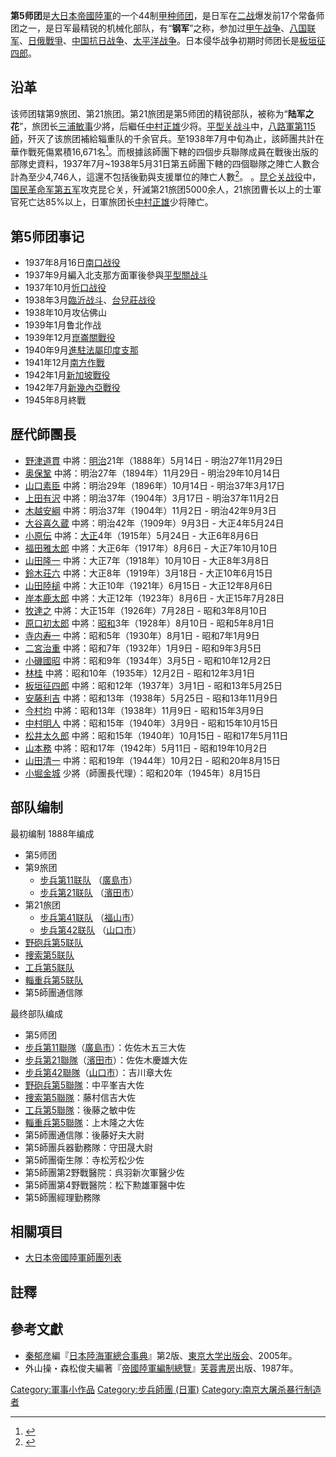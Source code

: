 {{Infobox Military Unit
|unit_name= 第五師團
|image= [[File:Hiroshima_Chindai_Headquarters.JPG|200px]]
|caption=在廣島的第5師團總部
|dates= 1888年–1945年
|country=[[日本帝國|日本帝國]]
|allegiance=
|branch=[[日本皇軍|日本皇軍]]
|type=[[步兵|步兵]]
|role=
|size=
|command_structure=
|garrison=[[日本|日本]][[廣島|廣島]]
<!-- Commanders -->
|current_commander=
|ceremonial_chief=
|colonel_of_the_regiment=
|notable_commanders=
|identification_symbol=
|identification_symbol_2=
<!-- Culture and history -->
|nickname="鯉"
|patron=
|motto=
|colors=
|colors_label=
|march=
|mascot=
|battles=[[甲午戰爭|甲午戰爭]]<br />[[八国联军|八国联军]]<br />[[日俄戰爭|日俄戰爭]]<br />[[中国抗日战争|中国抗日战争]]<br />[[太平洋战争|太平洋战争]]
|anniversaries=
|decorations=
|battle_honours=
}}

'''第5师团'''是[[大日本帝國陸軍|大日本帝國陸軍]]的一个44制[[甲种师团|甲种师团]]，是日军在[[二战|二战]]爆发前17个常备师团之一，是日军最精锐的机械化部队，有“'''钢军'''”之称，参加过[[甲午战争|甲午战争]]、[[八国联军|八国联军]]、[[日俄戰爭|日俄戰爭]]、[[中国抗日战争|中国抗日战争]]、[[太平洋战争|太平洋战争]]。日本侵华战争初期时师团长是[[板垣征四郎|板垣征四郎]]。

==沿革==
该师团辖第9旅团、第21旅团。第21旅团是第5师团的精锐部队，被称为“'''陆军之花'''”，旅团长[[三浦敏事|三浦敏事]]少將，后繼任[[中村正雄|中村正雄]]少将。[[平型关战斗|平型关战斗]]中，[[八路軍第115師|八路軍第115師]]，歼灭了该旅团補給辎重队的千余官兵。至1938年7月中旬為止，該師團共計在華作戰死傷累積16,671名<ref>{{Cite web |url=http://www.hybsl.cn/beijingcankao/beijingfenxi/2016-03-15/57604.html |title=姜克实：第五师团侵华一年中的死伤统计 |accessdate=2020-01-14 |archive-date=2020-01-14 |archive-url=https://web.archive.org/web/20200114051913/http://www.hybsl.cn/beijingcankao/beijingfenxi/2016-03-15/57604.html |dead-url=no }}</ref>。而根據該師團下轄的四個步兵聯隊成員在戰後出版的部隊史資料，1937年7月~1938年5月31日第五師團下轄的四個聯隊之陣亡人數合計為至少4,746人，這還不包括後勤與支援單位的陣亡人數<ref>{{cite web |url=https://www.sohu.com/a/214129457_425345 |title=侵華日軍戰報中的傷亡數字，縮水程度如何？}}</ref>。
。[[昆仑关战役|昆仑关战役]]中，[[国民革命军第五军|国民革命军第五军]]攻克昆仑关，歼滅第21旅团5000余人，21旅团曹长以上的士軍官死亡达85%以上，日軍旅团长[[中村正雄|中村正雄]]少将陣亡。

==第5师团事记==
*1937年8月16日[[南口战役|南口战役]]
*1937年9月編入北支那方面軍後參與[[平型關战斗|平型關战斗]]
*1937年10月[[忻口战役|忻口战役]]
*1938年3月[[臨沂战斗|臨沂战斗]]、[[台兒莊战役|台兒莊战役]]
*1938年10月攻佔佛山
*1939年1月鲁北作战
*1939年12月[[崑崙關戰役|崑崙關戰役]]
*1940年9月[[日軍入侵法屬印度支那|進駐法屬印度支那]]
*1941年12月[[南方作戰|南方作戰]]
*1942年1月[[新加坡戰役|新加坡戰役]]
*1942年7月[[新幾內亞戰役|新幾內亞戰役]]
*1945年8月終戰

== 歴代師團長 ==
*[[野津道貫|野津道貫]] 中將：[[明治|明治]]21年（1888年）5月14日 - 明治27年11月29日
*[[奥保鞏|奥保鞏]] 中將：明治27年（1894年）11月29日 - 明治29年10月14日
*[[山口素臣|山口素臣]] 中將：明治29年（1896年）10月14日 - 明治37年3月17日
*[[上田有沢|上田有沢]] 中將：明治37年（1904年）3月17日 - 明治37年11月2日
*[[木越安綱|木越安綱]] 中將：明治37年（1904年）11月2日 - 明治42年9月3日
*[[大谷喜久蔵|大谷喜久蔵]] 中將：明治42年（1909年）9月3日 - 大正4年5月24日
*[[小原伝|小原伝]] 中將：[[大正|大正]]4年（1915年）5月24日 - 大正6年8月6日
*[[福田雅太郎|福田雅太郎]] 中將：大正6年（1917年）8月6日 - 大正7年10月10日
*[[山田隆一|山田隆一]] 中將：大正7年（1918年）10月10日 - 大正8年3月8日
*[[鈴木荘六|鈴木荘六]] 中將：大正8年（1919年）3月18日 - 大正10年6月15日
*[[山田陸槌|山田陸槌]] 中將：大正10年（1921年）6月15日 - 大正12年8月6日
*[[岸本鹿太郎|岸本鹿太郎]] 中將：大正12年（1923年）8月6日 - 大正15年7月28日
*[[牧達之|牧達之]] 中將：大正15年（1926年）7月28日 - 昭和3年8月10日
*[[原口初太郎|原口初太郎]] 中將：[[昭和|昭和]]3年（1928年）8月10日 - 昭和5年8月1日
*[[寺内寿一|寺内寿一]] 中將：昭和5年（1930年）8月1日 - 昭和7年1月9日
*[[二宮治重|二宮治重]] 中將：昭和7年（1932年）1月9日 - 昭和9年3月5日
*[[小磯國昭|小磯國昭]] 中將：昭和9年（1934年）3月5日 - 昭和10年12月2日
*[[林桂_(陸軍軍人)|林桂]] 中將：昭和10年（1935年）12月2日 - 昭和12年3月1日
*[[板垣征四郎|板垣征四郎]] 中將：昭和12年（1937年）3月1日 - 昭和13年5月25日
*[[安藤利吉|安藤利吉]] 中將：昭和13年（1938年）5月25日 - 昭和13年11月9日
*[[今村均|今村均]] 中將：昭和13年（1938年）11月9日 - 昭和15年3月9日
*[[中村明人|中村明人]] 中將：昭和15年（1940年）3月9日 - 昭和15年10月15日
*[[松井太久郎|松井太久郎]] 中將：昭和15年（1940年）10月15日 - 昭和17年5月11日
*[[山本務|山本務]] 中將：昭和17年（1942年）5月11日 - 昭和19年10月2日
*[[山田清一|山田清一]] 中將：昭和19年（1944年）10月2日 - 昭和20年8月15日
*[[小堀金城|小堀金城]] 少將（師團長代理）：昭和20年（1945年）8月15日

== 部队编制 ==
;最初编制 1888年编成
*第5师团
*第9旅团
** [[步兵第11联队|步兵第11联队]] （[[廣島市|廣島市]]）
** [[步兵第21联队|步兵第21联队]] （[[濱田市|濱田市]]）
*第21旅团
** [[步兵第41联队|步兵第41联队]] （[[福山市|福山市]]）
** [[步兵第42联队|步兵第42联队]] （[[山口市|山口市]]）
* [[野砲兵第5联队|野砲兵第5联队]]
* [[捜索第5联队|捜索第5联队]]
* [[工兵第5联队|工兵第5联队]]
* [[輜重兵第5联队|輜重兵第5联队]]
* 第5師團通信隊


;最终部队编成
*第5师团
*[[步兵第11聯隊|步兵第11聯隊]]（[[廣島市|廣島市]]）：佐佐木五三大佐
*[[步兵第21聯隊|步兵第21聯隊]]（[[濱田市|濱田市]]）：佐佐木慶雄大佐
*[[步兵第42聯隊|步兵第42聯隊]]（[[山口市|山口市]]）：吉川章大佐
*[[野砲兵第5聯隊|野砲兵第5聯隊]]：中平峯吉大佐
*[[捜索第5聯隊|捜索第5聯隊]]：藤村信吉大佐
*[[工兵第5聯隊|工兵第5聯隊]]：後藤之敏中佐
*[[輜重兵第5聯隊|輜重兵第5聯隊]]：上木隆之大佐
*第5師團通信隊：後藤好夫大尉
*第5師團兵器勤務隊：守田晟大尉
*第5師團衛生隊：寺松芳松少佐
*第5師團第2野戰醫院：呉羽新次軍醫少佐
*第5師團第4野戰醫院：松下勲雄軍醫中佐
*第5師團經理勤務隊

==相關項目==
*[[大日本帝國陸軍師團列表|大日本帝國陸軍師團列表]]

==註釋==
{{reflist}}

==參考文獻==
{{refbegin}}
*[[秦郁彦|秦郁彦]]編『[[日本陸海軍總合事典|日本陸海軍總合事典]]』第2版、[[東京大学出版会|東京大学出版会]]、2005年。
*外山操・森松俊夫編著『[[帝國陸軍編制總覽|帝國陸軍編制總覽]]』[[芙蓉書房|芙蓉書房]]出版、1987年。
{{refend}}

{{日本陸軍師團}}

[[Category:軍事小作品|Category:軍事小作品]]
[[Category:步兵師團_(日軍)|Category:步兵師團 (日軍)]]
[[Category:南京大屠杀暴行制造者|Category:南京大屠杀暴行制造者]]